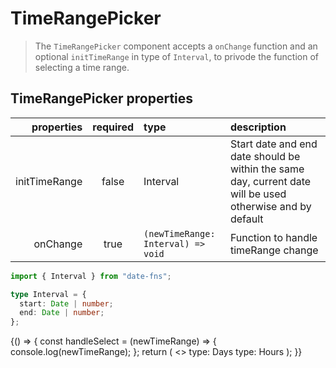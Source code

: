 
<Meta title="Forms/TimeRangePicker" component={TimeRangePicker} />

# TimeRangePicker

> The `TimeRangePicker` component accepts a `onChange` function and an optional `initTimeRange` in type of `Interval`, to privode the function of selecting a time range.

## TimeRangePicker properties

|    properties | required | type                                          | description                                                                                               |
| ------------: | :------: | :-------------------------------------------- | :-------------------------------------------------------------------------------------------------------- |
| initTimeRange |  false   | Interval                                      | Start date and end date should be within the same day, current date will be used otherwise and by default |
|      onChange |   true   | <code>(newTimeRange: Interval) => void</code> | Function to handle timeRange change                                                                       |

```typescript
import { Interval } from "date-fns";

type Interval = {
  start: Date | number;
  end: Date | number;
};
```

<Canvas>
  <Story name="timerangepicker">
    {() => {
      const handleSelect = (newTimeRange) => {
        console.log(newTimeRange);
      };
      return (
        <>
          type: Days
          <TimeRangePicker type="Days" onChange={handleSelect} />
          <Spacer height="1rem" />
          type: Hours
          <TimeRangePicker onChange={handleSelect} />
          <Spacer height="2rem" />
        </>
      );
    }}
  </Story>
</Canvas>
